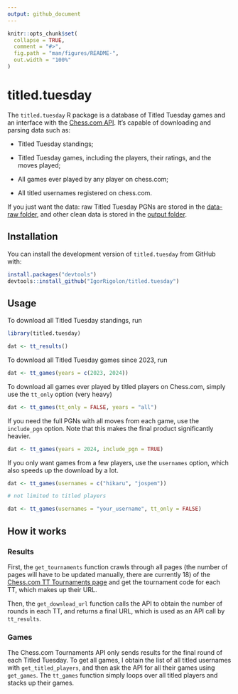 ```yaml
---
output: github_document
---
```


<!-- README.md is generated from README.Rmd. Please edit that file -->

```r
knitr::opts_chunk$set(
  collapse = TRUE,
  comment = "#>",
  fig.path = "man/figures/README-",
  out.width = "100%"
)
```

# titled.tuesday

<!-- badges: start -->
<!-- badges: end -->

The `titled.tuesday` R package is a database of Titled Tuesday games and an interface with the [Chess.com API](https://www.chess.com/news/view/published-data-api). It's capable of downloading and parsing data such as:

* Titled Tuesday standings;

* Titled Tuesday games, including the players, their ratings, and the moves played;

* All games ever played by any player on chess.com;

* All titled usernames registered on chess.com.

If you just want the data: raw Titled Tuesday PGNs are stored in the [data-raw folder](https://github.com/IgorRigolon/titled.tuesday/tree/main/data-raw), and other clean data is stored in the [output folder](https://github.com/IgorRigolon/titled.tuesday/tree/main/output).

## Installation

You can install the development version of `titled.tuesday` from GitHub with:

``` r
install.packages("devtools")
devtools::install_github("IgorRigolon/titled.tuesday")
```

## Usage

To download all Titled Tuesday standings, run

```r
library(titled.tuesday)

dat <- tt_results()
```

To download all Titled Tuesday games since 2023, run

```r
dat <- tt_games(years = c(2023, 2024))
```

To download all games ever played by titled players on Chess.com, simply use the `tt_only` option (very heavy)

```r
dat <- tt_games(tt_only = FALSE, years = "all")
```

If you need the full PGNs with all moves from each game, use the `include_pgn` option. Note that this makes the final product significantly heavier.

```r
dat <- tt_games(years = 2024, include_pgn = TRUE)
```

If you only want games from a few players, use the `usernames` option, which also speeds up the download by a lot.

```r
dat <- tt_games(usernames = c("hikaru", "jospem"))

# not limited to titled players

dat <- tt_games(usernames = "your_username", tt_only = FALSE)
```

## How it works

### Results

First, the `get_tournaments` function crawls through all pages (the number of pages will have to be updated manually, there are currently 18) of the [Chess.com TT Tournaments page](https://www.chess.com/tournament/live/titled-tuesdays) and get the tournament code for each TT, which makes up their URL.

Then, the `get_download_url` function calls the API to obtain the number of rounds in each TT, and returns a final URL, which is used as an API call by `tt_results`.

### Games

The Chess.com Tournaments API only sends results for the final round of each Titled Tuesday. To get all games, I obtain the list of all titled usernames with `get_titled_players`, and then ask the API for all their games using `get_games`. The `tt_games` function simply loops over all titled players and stacks up their games.


